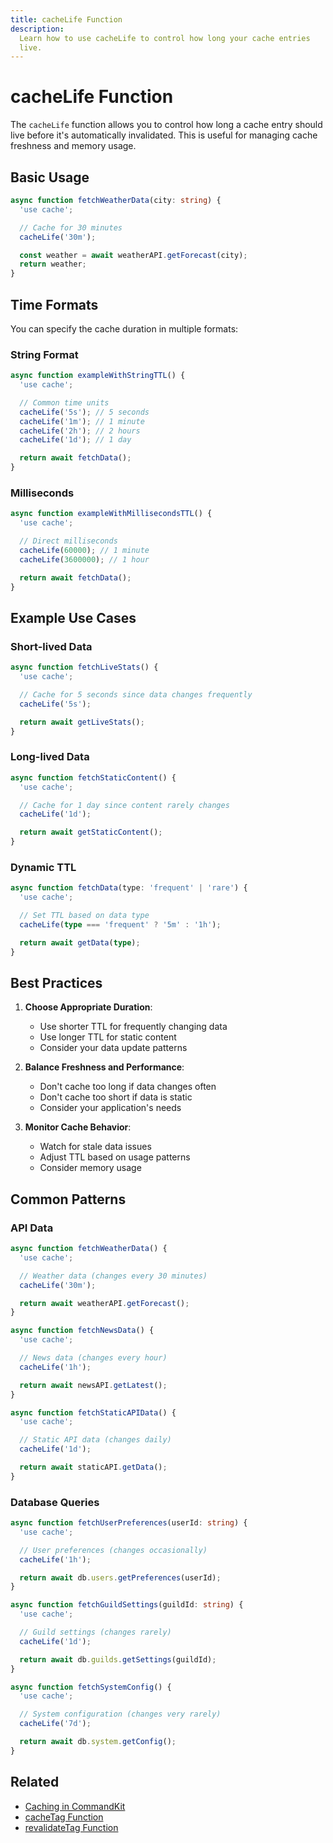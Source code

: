 ```yaml
---
title: cacheLife Function
description:
  Learn how to use cacheLife to control how long your cache entries
  live.
---
```


# cacheLife Function

The `cacheLife` function allows you to control how long a cache entry
should live before it's automatically invalidated. This is useful for
managing cache freshness and memory usage.

## Basic Usage

```ts
async function fetchWeatherData(city: string) {
  'use cache';

  // Cache for 30 minutes
  cacheLife('30m');

  const weather = await weatherAPI.getForecast(city);
  return weather;
}
```

## Time Formats

You can specify the cache duration in multiple formats:

### String Format

```ts
async function exampleWithStringTTL() {
  'use cache';

  // Common time units
  cacheLife('5s'); // 5 seconds
  cacheLife('1m'); // 1 minute
  cacheLife('2h'); // 2 hours
  cacheLife('1d'); // 1 day

  return await fetchData();
}
```

### Milliseconds

```ts
async function exampleWithMillisecondsTTL() {
  'use cache';

  // Direct milliseconds
  cacheLife(60000); // 1 minute
  cacheLife(3600000); // 1 hour

  return await fetchData();
}
```

## Example Use Cases

### Short-lived Data

```ts
async function fetchLiveStats() {
  'use cache';

  // Cache for 5 seconds since data changes frequently
  cacheLife('5s');

  return await getLiveStats();
}
```

### Long-lived Data

```ts
async function fetchStaticContent() {
  'use cache';

  // Cache for 1 day since content rarely changes
  cacheLife('1d');

  return await getStaticContent();
}
```

### Dynamic TTL

```ts
async function fetchData(type: 'frequent' | 'rare') {
  'use cache';

  // Set TTL based on data type
  cacheLife(type === 'frequent' ? '5m' : '1h');

  return await getData(type);
}
```

## Best Practices

1. **Choose Appropriate Duration**:
   - Use shorter TTL for frequently changing data
   - Use longer TTL for static content
   - Consider your data update patterns

2. **Balance Freshness and Performance**:
   - Don't cache too long if data changes often
   - Don't cache too short if data is static
   - Consider your application's needs

3. **Monitor Cache Behavior**:
   - Watch for stale data issues
   - Adjust TTL based on usage patterns
   - Consider memory usage

## Common Patterns

### API Data

```ts
async function fetchWeatherData() {
  'use cache';

  // Weather data (changes every 30 minutes)
  cacheLife('30m');

  return await weatherAPI.getForecast();
}

async function fetchNewsData() {
  'use cache';

  // News data (changes every hour)
  cacheLife('1h');

  return await newsAPI.getLatest();
}

async function fetchStaticAPIData() {
  'use cache';

  // Static API data (changes daily)
  cacheLife('1d');

  return await staticAPI.getData();
}
```

### Database Queries

```ts
async function fetchUserPreferences(userId: string) {
  'use cache';

  // User preferences (changes occasionally)
  cacheLife('1h');

  return await db.users.getPreferences(userId);
}

async function fetchGuildSettings(guildId: string) {
  'use cache';

  // Guild settings (changes rarely)
  cacheLife('1d');

  return await db.guilds.getSettings(guildId);
}

async function fetchSystemConfig() {
  'use cache';

  // System configuration (changes very rarely)
  cacheLife('7d');

  return await db.system.getConfig();
}
```

## Related

- [Caching in CommandKit](./01-caching-in-commandkit.mdx)
- [cacheTag Function](./02-cacheTag-function.mdx)
- [revalidateTag Function](./05-revalidateTag-function.mdx)
